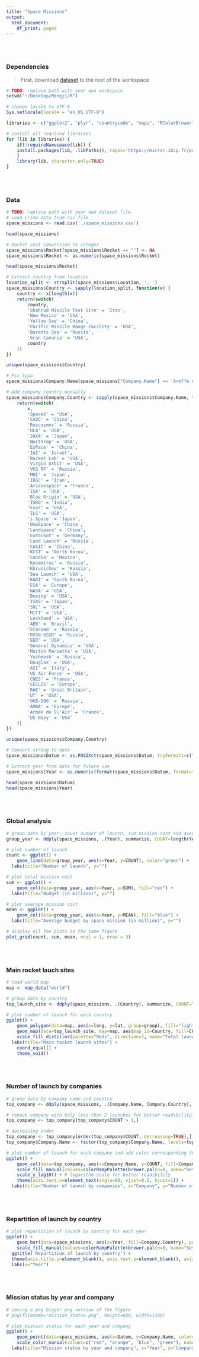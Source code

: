 ```yaml
---
title: "Space Missions"
output:
  html_document:
    df_print: paged
---
```


<br></br>

### Dependencies
> First, download [dataset](https://www.kaggle.com/agirlcoding/all-space-missions-from-1957) to the root of the workspace

```r
# TODO: replace path with your own workspace
setwd("~/Desktop/Mengji/R")
```

```r
# change locale to UTF-8
Sys.setlocale(locale = "en_US.UTF-8")

libraries <- c("ggplot2", "plyr", "countrycode", "maps", "RColorBrewer", "cowplot")

# install all required libraries
for (lib in libraries) {
	if(!requireNamespace(lib)) {
	install.packages(lib, .libPaths(), repos='https://mirror.ibcp.fr/pub/CRAN/')
	}
	library(lib, character.only=TRUE)
}
```

<br></br> 

### Data
```r
# TODO: replace path with your own dataset file 
# Load crime data from csv file
space_missions <- read.csv('./space_missions.csv')

head(space_missions)
```

```r
# Rocket cost conversion to integer
space_missions$Rocket[space_missions$Rocket == ""] <- NA
space_missions$Rocket <- as.numeric(space_missions$Rocket)

head(space_missions$Rocket)
```

```r
# Extract country from location
location_split <- strsplit(space_missions$Location, ', ')
space_missions$Country <- sapply(location_split, function(x) {
	country <- x[length(x)]
	return(switch(
		country,
		'Shahrud Missile Test Site' = 'Iran',
		'New Mexico' = 'USA',
		'Yellow Sea' = 'China',
		'Pacific Missile Range Facility' = 'USA',
		'Barents Sea' = 'Russia',
		'Gran Canaria' = 'USA',
		country
	))
})

unique(space_missions$Country)
```

```r
# Fix typo
space_missions$Company.Name[space_missions["Company.Name"] == 'Arm??e de l\'Air'] <- 'Armée de l\'Air'

# Add company country manually
space_missions$Company.Country <- sapply(space_missions$Company.Name, function(x) {
	return(switch(
		x,
		'SpaceX' = 'USA',
		'CASC' = 'China',
		'Roscosmos' = 'Russia',
		'ULA' = 'USA',
		'JAXA' = 'Japan',
		'Northrop' = 'USA',
		'ExPace' = 'China',
		'IAI' = 'Israel',
		'Rocket Lab' = 'USA',
		'Virgin Orbit' = 'USA',
		'VKS RF' = 'Russia',
		'MHI' = 'Japan',
		'IRGC' = 'Iran',
		'Arianespace' = 'France',
		'ISA' = 'USA',
		'Blue Origin' = 'USA',
		'ISRO' = 'India',
		'Exos' = 'USA',
		'ILS' = 'USA',
		'i-Space' = 'Japan',
		'OneSpace' = 'China',
		'Landspace' = 'China',
		'Eurockot' = 'Germany',
		'Land Launch' = 'Russia',
		'CASIC' = 'China',
		'KCST' = 'North Korea',
		'Sandia' = 'Mexico',
		'Kosmotras' = 'Russia',
		'Khrunichev' = 'Russia',
		'Sea Launch' = 'USA',
		'KARI' = 'South Korea',
		'ESA' = 'Europe',
		'NASA' = 'USA',
		'Boeing' = 'USA',
		'ISAS' = 'Japan',
		'SRC' = 'USA',
		'MITT' = 'USA',
		'Lockheed' = 'USA',
		'AEB' = 'Brazil',
		'Starsem' = 'Russia',
		'RVSN USSR' = 'Russia',
		'EER' = 'USA',
		'General Dynamics' = 'USA',
		'Martin Marietta' = 'USA',
		'Yuzhmash' = 'Russia',
		'Douglas' = 'USA',
		'ASI' = 'Italy',
		'US Air Force' = 'USA',
		'CNES' = 'France',
		'CECLES' = 'Europe',
		'RAE' = 'Great Britain',
		'UT' = 'USA',
		'OKB-586' = 'Russia',
		'AMBA' = 'Europe',
		'Armée de l\'Air' = 'France',
		'US Navy' = 'USA'
	))
})

unique(space_missions$Company.Country)
```

```r
# Convert string to date
space_missions$Datum <- as.POSIXct(space_missions$Datum, tryFormats=c("%a %b %d, %Y", "%a %b %d, %Y %H:%M UTC"), origin = "1970-01-01", tz="UTC")

# Extract year from date for future use 
space_missions$Year <- as.numeric(format(space_missions$Datum, format="%Y"))

head(space_missions$Datum)
head(space_missions$Year)
```

<br></br>

### Global analysis

```r
# group data by year, count number of launch, sum mission cost and average mission cost
group_year <- ddply(space_missions, .(Year), summarize, COUNT=length(Year), SUM=sum(Rocket, na.rm=TRUE), MEAN=mean(Rocket, na.rm=TRUE))

# plot number of launch
count <- ggplot() + 
	geom_line(data=group_year, aes(x=Year, y=COUNT), color="green") +
  labs(title="Number of launch", y="")

# plot total mission cost
sum <- ggplot() + 
	geom_col(data=group_year, aes(x=Year, y=SUM), fill="red") +
  labs(title="Budget (in million)", y="")

# plot average mission cost
mean <- ggplot() + 
	geom_col(data=group_year, aes(x=Year, y=MEAN), fill="blue") +
  labs(title="Average budget by space mission (in million)", y="")

# display all the plots in the same figure
plot_grid(count, sum, mean, ncol = 1, nrow = 3)
```

<br></br>

### Main rocket lauch sites

```r
# load world map
map <- map_data("world")

# group data by country
top_launch_site <- ddply(space_missions, .(Country), summarize, COUNT=length(Country))

# plot number of launch for each country
ggplot() + 
	geom_polygon(data=map, aes(x=long, y=lat, group=group), fill="lightgrey", colour="darkgrey", size=0.2) +
	geom_map(data=top_launch_site, map=map, aes(map_id=Country, fill=COUNT), colour="darkgrey", size=0.2) +
	scale_fill_distiller(palette="Reds", direction=1, name="Total launches") +
  labs(title="Main rocket launch sites") +
	coord_equal() +
	theme_void()
```

<br></br>

### Number of launch by companies

```r
# group data by company name and country
top_company <- ddply(space_missions, .(Company.Name, Company.Country), summarize, COUNT=length(Company.Name))

# remove company with only less than 2 launches for better readibility
top_company <- top_company[top_company$COUNT > 1,]

# decreasing order
top_company <- top_company[order(top_company$COUNT, decreasing=TRUE),]
top_company$Company.Name <- factor(top_company$Company.Name, levels=top_company$Company.Name)

# plot number of launch for each company and add color corresponding to their countries
ggplot() + 
	geom_col(data=top_company, aes(x=Company.Name, y=COUNT, fill=Company.Country)) +
	scale_fill_manual(values=colorRampPalette(brewer.pal(n=8, name="Set3"))(length(unique(top_company$Company.Country))), name="") +
	scale_y_log10() + # logarithm scale for better readibility
	theme(axis.text.x=element_text(angle=90, vjust=0.5, hjust=1)) +
  labs(title="Number of launch by companies", x="Company", y="Number of launch")
```

<br></br>

### Repartition of launch by country

```r
# plot repartition of launch by country for each year
ggplot() + 
	geom_bar(data=space_missions, aes(x=Year, fill=Company.Country), position='fill') +
	scale_fill_manual(values=colorRampPalette(brewer.pal(n=8, name="Set3"))(length(unique(space_missions$Company.Country))), name="Countries") +
  ggtitle('Repartition of launch by country') +
  theme(axis.title.y=element_blank(), axis.text.y=element_blank(), axis.ticks.y=element_blank())
  labs(x="Year")
```

<br></br>

### Mission status by year and company

```r
# saving a png bigger png version of the figure 
# png(filename="mission_status.png", height=600, width=1200)

# plot mission status for each year and company
ggplot() + 
	geom_point(data=space_missions, aes(x=Datum, y=Company.Name, color=Status.Mission), shape=20) +
	scale_color_manual(values=c("red", "orange", "blue", "green"), name="Mission status") +
  labs(title="Mission status by year and company", x="Year", y="Company")
```
